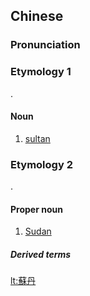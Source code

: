 {{also|苏丹}}
==Chinese==
{{zh-forms|s=苏丹|gloss=-}}

===Pronunciation===
{{zh-pron
|m=sūdān
|c=sou1 daan1
|h=pfs=sû-tân
|mn=qz,xm,zz:so͘-tan
|cat=n,pn
}}

===Etymology 1===
{{bor|zh|en|sultan}}.

====Noun====
{{zh-noun}}

# [[sultan]]

===Etymology 2===
{{bor|zh|en|Sudan}}.

====Proper noun====
{{zh-proper noun}}

# [[Sudan]]

=====Derived terms=====
{{zh-der|南蘇丹}}

{{zh-cat|Countries}}

[[lt:蘇丹]]